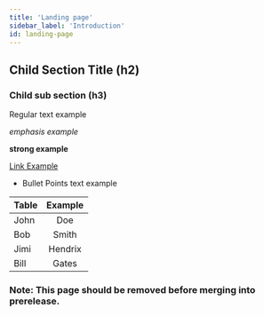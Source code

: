 ```yaml
---
title: 'Landing page'
sidebar_label: 'Introduction'
id: landing-page
---
```


## Child Section Title (h2)

### Child sub section (h3)

Regular text example

*emphasis example*

**strong example**


[Link Example](./00_test-page.mdx)

- Bullet Points text example

| Table	| Example |
|--------------|:-----:|
| John	| Doe |
| Bob	| Smith |
| Jimi	| Hendrix |
| Bill	| Gates |

### **Note:** This page should be removed before merging into prerelease.
